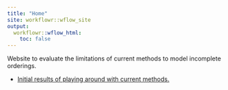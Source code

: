 ```yaml
---
title: "Home"
site: workflowr::wflow_site
output:
  workflowr::wflow_html:
    toc: false
---
```


Website to evaluate the limitations of current methods to model incomplete orderings.

- [Initial results of playing around with current methods.](toy_play.html)
